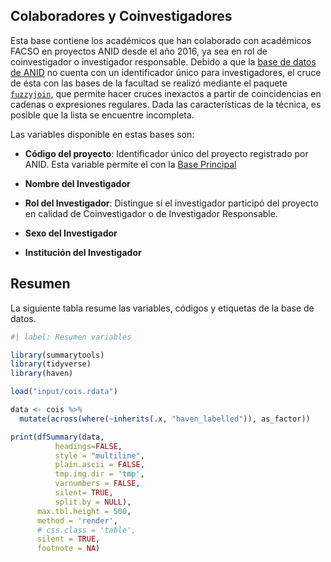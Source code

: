 ## Colaboradores y Coinvestigadores

Esta base contiene los académicos que han colaborado con académicos FACSO en proyectos ANID desde el año 2016, ya sea en rol de coinvestigador o investigador responsable. Debido a que la [base de datos de ANID](https://github.com/ANID-GITHUB/Colaboracion_Institucional) no cuenta con un identificador único para investigadores, el cruce de ésta con las bases de la facultad se realizó mediante el paquete [`fuzzyjoin`](https://github.com/dgrtwo/fuzzyjoin), que permite hacer cruces inexactos a partir de coincidencias en cadenas o expresiones regulares. Dada las características de la técnica, es posible que la lista se encuentre incompleta. 

Las variables disponible en estas bases son:

- **Código del proyecto**: Identificador único del proyecto registrado por ANID. Esta variable permite el con la [Base Principal](base-principal.qmd)

- **Nombre del Investigador**

- **Rol del Investigador**: Distingue si el investigador participó del proyecto en calidad de Coinvestigador o de Investigador Responsable.

- **Sexo del Investigador**

- **Institución del Investigador**

## Resumen

La siguiente tabla resume las variables, códigos y etiquetas de la base de datos.

```r
#| label: Resumen variables

library(summarytools)
library(tidyverse)
library(haven)

load("input/cois.rdata")

data <- cois %>%
  mutate(across(where(~inherits(.x, "haven_labelled")), as_factor))

print(dfSummary(data,
          headings=FALSE,
          style = "multiline",
          plain.ascii = FALSE,
          tmp.img.dir = 'tmp',
          varnumbers = FALSE,
          silent= TRUE,
          split.by = NULL),
      max.tbl.height = 500,
      method = 'render',
      # css.class = 'table',
      silent = TRUE,
      footnote = NA)
```
